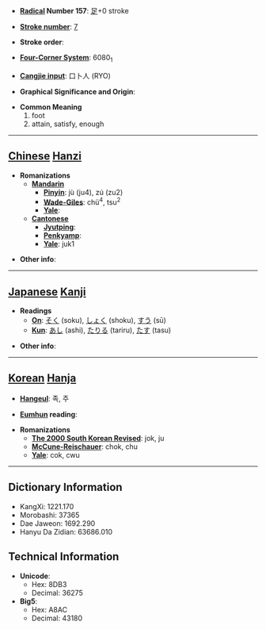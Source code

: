 * '''[[Wiktionary:Chinese radical index| Radical]] Number 157''': [[Wiktionary:Chinese radical index 足|足]]+0 stroke

* '''[[Wiktionary:Chinese total strokes index|Stroke number]]''': [[Wiktionary:Chinese total strokes index 7|7]]

* '''Stroke order''': 

* '''[[Wiktionary:Chinese four corner index|Four-Corner System]]''': 6080<sub>1</sub>

* '''[[Wiktionary:Chinese Cangjie index|Cangjie input]]''': 口卜人 (RYO)

* '''Graphical Significance and Origin''': 

* '''Common Meaning'''
*#foot
*# attain, satisfy, enough


----

== [[Chinese]] [[Hanzi]] ==

* '''Romanizations'''
** '''[[Mandarin]]'''
*** '''[[Pinyin]]''': jù (ju4), zú (zu2)
*** '''[[Wade-Giles]]''': chü<sup>4</sup>, tsu<sup>2</sup>
*** '''[[Yale]]''': 
** '''[[Cantonese]]'''
*** '''[[Jyutping]]''':
*** '''[[Penkyamp]]''': 
*** '''[[Yale]]''': juk1

* '''Other info''': 

----

== [[Japanese]] [[Kanji]] ==

* '''Readings'''
** '''[[On]]''': [[そく]] (soku), [[しょく]] (shoku), [[すう]] (sū)
** '''[[Kun]]''': [[あし]] (ashi), [[たりる]] (tariru), [[たす]] (tasu)

* '''Other info''':  

----

== [[Korean]] [[Hanja]] ==

* '''[[Hangeul]]''': 족, 주

* '''[[Eumhun]] reading''': 

* '''Romanizations'''
** '''[[The 2000 South Korean Revised Romanization|The 2000 South Korean Revised]]''': jok, ju
** '''[[McCune-Reischauer]]''': chok, chu
** '''[[Yale]]''': cok, cwu

----

== Dictionary Information ==

* KangXi: 1221.170
* Morobashi: 37365
* Dae Jaweon: 1692.290
* Hanyu Da Zidian: 63686.010

== Technical Information ==

* '''Unicode''':
** Hex: 8DB3
** Decimal: 36275
* '''Big5''':
** Hex: A8AC
** Decimal: 43180